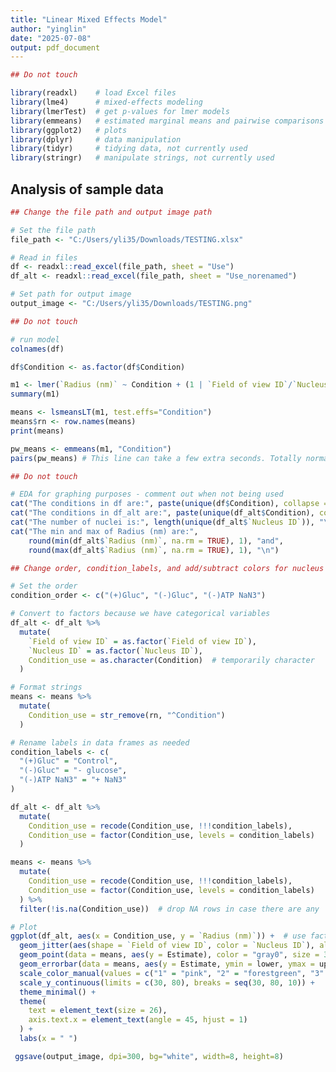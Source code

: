---
title: "Linear Mixed Effects Model"
author: "yinglin"
date: "2025-07-08"
output: pdf_document
---

```{r setup, include=FALSE}
## Do not touch

library(readxl)    # load Excel files
library(lme4)      # mixed-effects modeling
library(lmerTest)  # get p-values for lmer models
library(emmeans)   # estimated marginal means and pairwise comparisons
library(ggplot2)   # plots
library(dplyr)     # data manipulation
library(tidyr)     # tidying data, not currently used
library(stringr)   # manipulate strings, not currently used
```

## Analysis of sample data

```{r read in data for model 1, echo=FALSE}
## Change the file path and output image path

# Set the file path
file_path <- "C:/Users/yli35/Downloads/TESTING.xlsx"

# Read in files
df <- readxl::read_excel(file_path, sheet = "Use")
df_alt <- readxl::read_excel(file_path, sheet = "Use_norenamed")

# Set path for output image
output_image <- "C:/Users/yli35/Downloads/TESTING.png"
```

```{r model 1}
## Do not touch

# run model
colnames(df)

df$Condition <- as.factor(df$Condition)

m1 <- lmer(`Radius (nm)` ~ Condition + (1 | `Field of view ID`/`Nucleus ID`), data=df)
summary(m1)

means <- lsmeansLT(m1, test.effs="Condition")
means$rn <- row.names(means)
print(means)

pw_means <- emmeans(m1, "Condition")
pairs(pw_means) # This line can take a few extra seconds. Totally normal.
```

```{r EDA 1, echo = FALSE}
## Do not touch

# EDA for graphing purposes - comment out when not being used
cat("The conditions in df are:", paste(unique(df$Condition), collapse = ", "), "\n\n")
cat("The conditions in df_alt are:", paste(unique(df_alt$Condition), collapse = ", "), "\n\n")
cat("The number of nuclei is:", length(unique(df_alt$`Nucleus ID`)), "\n\n")
cat("The min and max of Radius (nm) are:",
    round(min(df_alt$`Radius (nm)`, na.rm = TRUE), 1), "and",
    round(max(df_alt$`Radius (nm)`, na.rm = TRUE), 1), "\n")
```

```{r plot 1, echo = FALSE}
## Change order, condition_labels, and add/subtract colors for nucleus ID in ggplot as needed

# Set the order
condition_order <- c("(+)Gluc", "(-)Gluc", "(-)ATP NaN3")

# Convert to factors because we have categorical variables
df_alt <- df_alt %>%
  mutate(
    `Field of view ID` = as.factor(`Field of view ID`),
    `Nucleus ID` = as.factor(`Nucleus ID`),
    Condition_use = as.character(Condition)  # temporarily character
  )

# Format strings
means <- means %>%
  mutate(
    Condition_use = str_remove(rn, "^Condition")
  )

# Rename labels in data frames as needed
condition_labels <- c(
  "(+)Gluc" = "Control",
  "(-)Gluc" = "- glucose",
  "(-)ATP NaN3" = "+ NaN3"
)

df_alt <- df_alt %>%
  mutate(
    Condition_use = recode(Condition_use, !!!condition_labels),
    Condition_use = factor(Condition_use, levels = condition_labels)
  )

means <- means %>%
  mutate(
    Condition_use = recode(Condition_use, !!!condition_labels),
    Condition_use = factor(Condition_use, levels = condition_labels)
  ) %>%
  filter(!is.na(Condition_use))  # drop NA rows in case there are any

# Plot
ggplot(df_alt, aes(x = Condition_use, y = `Radius (nm)`)) +  # use factor variable directly
  geom_jitter(aes(shape = `Field of view ID`, color = `Nucleus ID`), alpha = 0.5, size = 3) +  # jittered points
  geom_point(data = means, aes(y = Estimate), color = "gray0", size = 3, shape = 15) +        # means are squares
  geom_errorbar(data = means, aes(y = Estimate, ymin = lower, ymax = upper), width = 0.1) +   # error bars
  scale_color_manual(values = c("1" = "pink", "2" = "forestgreen", "3" = "navy")) +                  # colors for Nucleus ID
  scale_y_continuous(limits = c(30, 80), breaks = seq(30, 80, 10)) +                        # y-axis limits & breaks
  theme_minimal() +                                                                           
  theme(
    text = element_text(size = 26),                                                           # text size
    axis.text.x = element_text(angle = 45, hjust = 1)                                         # tilt x-axis labels 45 degrees
  ) +                                 
  labs(x = " ")                                                                               # no x-axis label

 ggsave(output_image, dpi=300, bg="white", width=8, height=8)
```